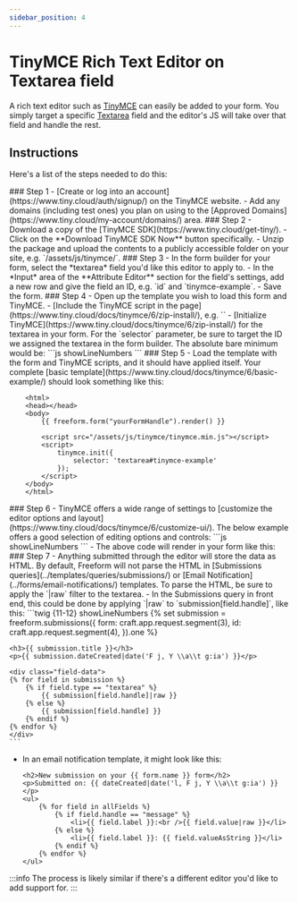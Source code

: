 ```yaml
---
sidebar_position: 4
---
```




# TinyMCE Rich Text Editor on Textarea field

A rich text editor such as [TinyMCE](https://www.tiny.cloud/tinymce/) can easily be added to your form. You simply target a specific [Textarea](../forms/fields/#textarea) field and the editor's JS will take over that field and handle the rest.

## Instructions

Here's a list of the steps needed to do this:

<VerticalStepWrapper>
<StepMarkdown>
### Step 1
- [Create or log into an account](https://www.tiny.cloud/auth/signup/) on the TinyMCE website.
- Add any domains (including test ones) you plan on using to the [Approved Domains](https://www.tiny.cloud/my-account/domains/) area.

</StepMarkdown>
<StepMarkdown>
### Step 2
- Download a copy of the [TinyMCE SDK](https://www.tiny.cloud/get-tiny/).
- Click on the **Download TinyMCE SDK Now** button specifically.
- Unzip the package and upload the contents to a publicly accessible folder on your site, e.g. `/assets/js/tinymce/`.

</StepMarkdown>
<StepMarkdown>
### Step 3
- In the form builder for your form, select the *textarea* field you'd like this editor to apply to.
- In the *Input* area of the **Attribute Editor** section for the field's settings, add a new row and give the field an ID, e.g. `id` and `tinymce-example`.
<Photo img={TinymceBuilderPhoto} alt="Tiny MCE Builder" />
- Save the form.

</StepMarkdown>
<StepMarkdown>
### Step 4
- Open up the template you wish to load this form and TinyMCE.
- [Include the TinyMCE script in the page](https://www.tiny.cloud/docs/tinymce/6/zip-install/), e.g. `<script src="/assets/js/tinymce/tinymce.min.js"></script>`
- [Initialize TinyMCE](https://www.tiny.cloud/docs/tinymce/6/zip-install/) for the textarea in your form. For the `selector` parameter, be sure to target the ID we assigned the textarea in the form builder. The absolute bare minimum would be:
    ```js showLineNumbers
    <script>
        tinymce.init({
            selector: 'textarea#tinymce-example'
        });
    </script>
    ```

</StepMarkdown>
<StepMarkdown>
### Step 5
- Load the template with the form and TinyMCE scripts, and it should have applied itself. Your complete [basic template](https://www.tiny.cloud/docs/tinymce/6/basic-example/) should look something like this:

```twig showLineNumbers
    <html>
    <head></head>
    <body>
        {{ freeform.form("yourFormHandle").render() }}

        <script src="/assets/js/tinymce/tinymce.min.js"></script>
        <script>
            tinymce.init({
                selector: 'textarea#tinymce-example'
            });
        </script>
    </body>
    </html>
```

</StepMarkdown>
<StepMarkdown>
### Step 6
- TinyMCE offers a wide range of settings to [customize the editor options and layout](https://www.tiny.cloud/docs/tinymce/6/customize-ui/). The below example offers a good selection of editing options and controls:
    ```js showLineNumbers
    <script>
        tinymce.init({
            toolbar_location: 'top',
            menubar: false,
            statusbar: false,
            selector: 'textarea#tinymce-example',
            height: 500,
            plugins: [
                'advlist', 'autolink', 'lists', 'link', 'image', 'charmap', 'preview',
                'anchor', 'searchreplace', 'visualblocks', 'code', 'fullscreen',
                'insertdatetime', 'media', 'table', 'help', 'wordcount'
            ],
            toolbar: 'undo redo | blocks | ' +
                'bold italic forecolor | alignleft aligncenter ' +
                'alignright alignjustify | bullist numlist | ' +
                'link image | ' +
                'removeformat code | help',
            content_style: 'body { font-family:Helvetica,Arial,sans-serif; font-size:16px }'
        });
    </script>
    ```
- The above code will render in your form like this:

<Photo img={TinymcePreviewPhoto} alt="Tiny MCE Preview" />

</StepMarkdown>
<StepMarkdown>
### Step 7
- Anything submitted through the editor will store the data as HTML. By default, Freeform will not parse the HTML in [Submissions queries](../templates/queries/submissions/) or [Email Notification](../forms/email-notifications/) templates. To parse the HTML, be sure to apply the `|raw` filter to the textarea.
- In the Submissions query in front end, this could be done by applying `|raw` to `submission[field.handle]`, like this:
    ```twig {11-12} showLineNumbers
    {% set submission = freeform.submissions({
        form: craft.app.request.segment(3),
        id: craft.app.request.segment(4),
    }).one %}

    <h3>{{ submission.title }}</h3>
    <p>{{ submission.dateCreated|date('F j, Y \\a\\t g:ia') }}</p>

    <div class="field-data">
    {% for field in submission %}
        {% if field.type == "textarea" %}
            {{ submission[field.handle]|raw }}
        {% else %}
            {{ submission[field.handle] }}
        {% endif %}
    {% endfor %}
    </div>
    ```

- In an email notification template, it might look like this:
  ```twig {5-6} showLineNumbers
  <h2>New submission on your {{ form.name }} form</h2>
  <p>Submitted on: {{ dateCreated|date('l, F j, Y \\a\\t g:ia') }}</p>
  <ul>
      {% for field in allFields %}
          {% if field.handle == "message" %}
              <li>{{ field.label }}:<br />{{ field.value|raw }}</li>
          {% else %}
              <li>{{ field.label }}: {{ field.valueAsString }}</li>
          {% endif %}
      {% endfor %}
  </ul>
  ```

</StepMarkdown>

</VerticalStepWrapper>

:::info
The process is likely similar if there's a different editor you'd like to add support for.
:::
